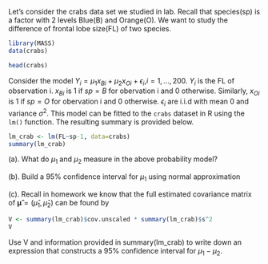 
Let's consider the crabs data set we studied in lab. Recall that species(sp) is a factor with 2 levels Blue(B) and Orange(O). We want to study the difference of frontal lobe size(FL) of two species. 

```r
library(MASS)
data(crabs)
```
```r
head(crabs)
```

Consider the model $Y_i = \mu_1x_{Bi} + \mu_2x_{Oi} + \epsilon_i$,$i=1,...,200$. $Y_i$ is the FL of observation i. $x_{Bi}$ is 1 if $sp=B$ for obervation i and 0 otherwise. Similarly, $x_{Oi}$ is 1 if $sp=O$ for obervation i and 0 otherwise. $\epsilon_i$ are i.i.d with mean 0 and variance $\sigma^2$. This model can be fitted to the `crabs` dataset in R using the `lm()` function. The resulting summary is provided below.
```r
lm_crab <- lm(FL~sp-1, data=crabs)
summary(lm_crab)
```

(a). What do $\mu_1$ and $\mu_2$ measure in the above probability model?

(b). Build a 95% confidence interval for $\mu_1$ using normal approximation

(c). Recall in homework we know that the full estimated covariance matrix of $\mathbf{\hat{\mu}} = (\hat{\mu}_1,\hat{\mu}_2)$ can be found by  
```r
V <- summary(lm_crab)$cov.unscaled * summary(lm_crab)$s^2
V
```
Use V and information provided in summary(lm_crab) to write down an expression that constructs a 95% confidence interval for $\mu_1-\mu_2$.
